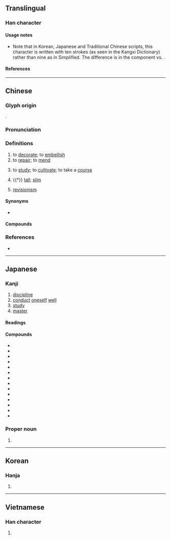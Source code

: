 {{also|脩}}
{{character info}}
==Translingual==
{{stroke order|strokes=9}}

===Han character===
{{Han char|rn=9|rad=人|as=07|asj=08|sn=9|snj=10|four=28222|canj=OLOH|ids=⿲亻丨⿱夂彡(G),⿲亻丨㣊(HTJKV)}}

====Usage notes====
* Note that in Korean, Japanese and Traditional Chinese scripts, this character is written with ten strokes (as seen in the Kangxi Dictionary) rather than nine as in Simplified. The difference is in the component {{m|mul|攵}} vs. {{m|mul|夂}}.

====References====
{{Han ref|kx=0106.050|dkj=00721|dj=0225.130|hdz=10159.020|uh=4FEE}}

----

==Chinese==
{{zh-forms|alt=俢,㣊-second round simplified}}

===Glyph origin===
{{Han etym}}
{{Han compound|攸|彡|ls=psc|c1=p|c2=s}}.

===Pronunciation===
{{zh-pron
|m=xiū
|m-s=xiu1
|dg=
|c=sau1
|c-t=lhiu1
|g=
|h=pfs=siû
|j=
|mb=siú
|md=siŭ
|mn=siu
|mn-t=siu1
|w=
|x=
|ma=Zh-xiu.ogg
|mc=y
|oc=y
|cat=v
}}

===Definitions===
{{zh-hanzi}}

# to [[decorate]]; to [[embellish]]
# to [[repair]]; to [[mend]]
# {{lb|zh|education}} to [[study]]; to [[cultivate]]; to take a [[course]]
# {{†}} [[tall]]; [[slim]]
# {{zh-short|修正主義}} [[revisionism]]

====Synonyms====
* {{s|to repair}}
{{zh-syn-saurus|修補}}

====Compounds====
{{zh-der|修版|修道|修訂|修復|修改|修建|修理|修飾|修養|修整|修正|修築|大修|修辭學|修煉|修女|修指甲|修治|修函|修士|修蓋|修橋補路|不修|不修帷薄|修舊利廢|修持|不修小節|修身養性|修濬|在職進修|年久失修|帕修斯|修習|修撰|修仙|修明|修補|修枝|修造|俊眼修眉|修省|修邊幅|修墓|修眉|修邊|修己|修正主義|修謹以俟|修竹|修路|小修|修阻|恨苦修行|修行|必修科|必修|修譜|修辭|不修邊幅|修飾邊幅|專修|修學|修書|修和|修五臟廟|帷薄不修|修長|修繕|修剪|修訂本|修文偃武|地下修文|姱修|修業|女修士|修憲|帶髮修行|修身|修母畫荻|修葺|修練|修腳|報修|修鍊|主修|在家修|偃武修文|修道院|修齋|修修|失修|修置產室|前修|修睦|修文|修好|兼修|修齡|公門修行|修禊|修面|修辭格|修身齊家|修護|修名|修史|修容|修正液|修短|碎修兒|束修|演武修文|檢修|監修|束身自修|暑修班|潛修|滴修都速|研修|滅罪修因|擋修|文修武偃|程序修憲|福惠雙修|承修|武偃文修|搶修|清修|束身修行|焚修|歲修|棄武修文|文修武備|整修|編修|自修|選修科|講信修睦|纂修|養性修真|術德兼修|靜修|補修|進德修業|蹇修|興修|維修|阿修羅|阻修|選修|重修舊好|重修|邊幅不修|翻修|進修|裝修|苦修|茂林修竹|修武|導修課|忒修斯|靈修|聯帝反修|蘇修}}

===References===
* {{R:yue:Hanzi}}

{{zh-cat|Elementary}}

----

==Japanese==

===Kanji===
{{ja-kanji|grade=5|rs=人08}}

# [[discipline]]
# [[conduct]] [[oneself]] [[well]]
# [[study]]
# [[master]]

====Readings====
{{ja-readings
|goon=しゅ, す
|kanon=しゅう<しう
|kun=おさ-める, おさ-まる
|nanori=のぶ
}}

====Compounds====
{{der-top3|Compounds}}
* {{ja-r|改修|かいしゅう}}
* {{ja-r|修行|しゅぎょう}}
* {{ja-r|修士|しゅうし}}
* {{ja-r|修整|しゅうせい}}
* {{ja-r|修正|しゅうせい}}
* {{ja-r|修繕|しゅうぜん}}
* {{ja-r|修訂|しゅうてい}}
* {{ja-r|修道|しゅうどう}}
* {{ja-r|修復|しゅうふく}}
* {{ja-r|修補|しゅうほ}}
* {{ja-r|修養|しゅうよう}}
* {{ja-r|修羅|しゅら}}
* {{ja-r|修理|しゅうり}}
* {{ja-r|補修|ほしゅう}}
{{der-bottom}}

===Proper noun===
{{ja-pos|おさむ|proper}}

# {{given name|ja|male|sort=おさむ}}

----

==Korean==

===Hanja===
{{ko-hanja|닦다|닦을|수}}

# {{hanja form of|수|[[discipline]]}}

----

==Vietnamese==

===Han character===
{{vi-readings|rs=一01
|hanviet=tu
|nom=tu
}}

# {{rfdef|vi|sort=人07}}